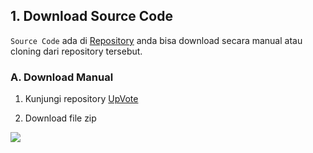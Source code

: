 ## 1. Download Source Code

`Source Code` ada di [Repository](https://github.com/yukebrillianth/UpVote) anda bisa download secara manual atau cloning dari repository tersebut.

### A. Download Manual

1. Kunjungi repository [UpVote](https://github.com/yukebrillianth/UpVote)

2. Download file zip

![](/download-doc.jpg)
